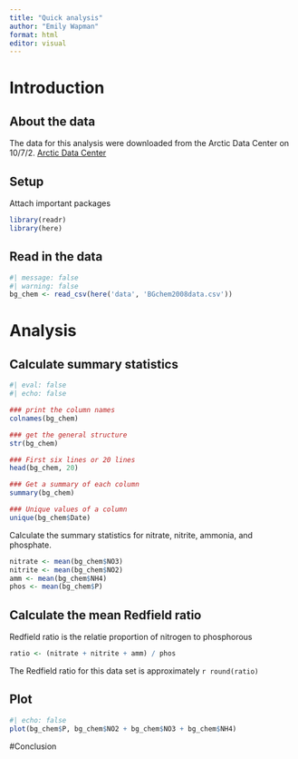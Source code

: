 ```yaml
---
title: "Quick analysis"
author: "Emily Wapman"
format: html
editor: visual
---
```


# Introduction

## About the data

The data for this analysis were downloaded from the Arctic Data Center on 10/7/2. [Arctic Data Center](https://arcticdata.io/catalog/view/doi:10.18739/A25T3FZ8X)

## Setup

Attach important packages

```r
library(readr)
library(here)
```


## Read in the data

```r
#| message: false
#| warning: false
bg_chem <- read_csv(here('data', 'BGchem2008data.csv'))
```

# Analysis

## Calculate summary statistics
```r
#| eval: false
#| echo: false

### print the column names
colnames(bg_chem)

### get the general structure
str(bg_chem)

### First six lines or 20 lines
head(bg_chem, 20)

### Get a summary of each column
summary(bg_chem)

### Unique values of a column
unique(bg_chem$Date)
```
Calculate the summary statistics for nitrate, nitrite, ammonia, and phosphate.
```r
nitrate <- mean(bg_chem$NO3)
nitrite <- mean(bg_chem$NO2)
amm <- mean(bg_chem$NH4)
phos <- mean(bg_chem$P)
```


## Calculate the mean Redfield ratio

Redfield ratio is the relatie proportion of nitrogen to phosphorous

```r
ratio <- (nitrate + nitrite + amm) / phos
```

The Redfield ratio for this data set is approximately `r round(ratio)`

## Plot
```r
#| echo: false
plot(bg_chem$P, bg_chem$NO2 + bg_chem$NO3 + bg_chem$NH4)
```

#Conclusion
